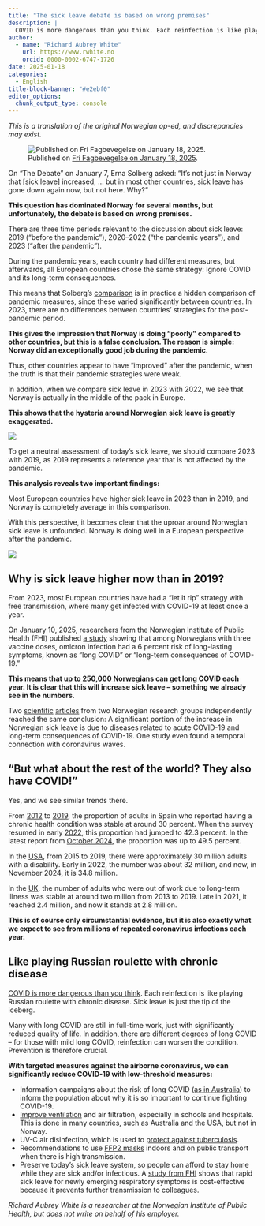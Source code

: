 ```yaml
---
title: "The sick leave debate is based on wrong premises"
description: |
  COVID is more dangerous than you think. Each reinfection is like playing Russian roulette with chronic disease. Sick leave is just the tip of the iceberg.
author:
  - name: "Richard Aubrey White"
    url: https://www.rwhite.no
    orcid: 0000-0002-6747-1726
date: 2025-01-18
categories:
  - English
title-block-banner: "#e2ebf0"
editor_options: 
  chunk_output_type: console
---
```


*This is a translation of the original Norwegian op-ed, and discrepancies may exist.*

![Published on [Fri Fagbevegelse on January 18, 2025](https://frifagbevegelse.no/debatt/debatten-om-sykefravar-er-fort-pa-feil-premisser-6.490.1106983.a33706873a).](top.png)

On "The Debate" on January 7, Erna Solberg asked: "It's not just in Norway that [sick leave] increased, ... but in most other countries, sick leave has gone down again now, but not here. Why?"

**This question has dominated Norway for several months, but unfortunately, the debate is based on wrong premises.**

There are three time periods relevant to the discussion about sick leave: 2019 ("before the pandemic"), 2020–2022 ("the pandemic years"), and 2023 ("after the pandemic").

During the pandemic years, each country had different measures, but afterwards, all European countries chose the same strategy: Ignore COVID and its long-term consequences.

This means that Solberg's [comparison](https://www.ssb.no/arbeid-og-lonn/arbeidsmiljo-sykefravaer-og-arbeidskonflikter/artikler/norge-skiller-seg-ut-med-hoyt-sykefravaer-etter-pandemien) is in practice a hidden comparison of pandemic measures, since these varied significantly between countries. In 2023, there are no differences between countries' strategies for the post-pandemic period.

**This gives the impression that Norway is doing "poorly" compared to other countries, but this is a false conclusion. The reason is simple: Norway did an exceptionally good job during the pandemic.**

Thus, other countries appear to have "improved" after the pandemic, when the truth is that their pandemic strategies were weak.

In addition, when we compare sick leave in 2023 with 2022, we see that Norway is actually in the middle of the pack in Europe.

**This shows that the hysteria around Norwegian sick leave is greatly exaggerated.**

![](figure_1.png)

To get a neutral assessment of today's sick leave, we should compare 2023 with 2019, as 2019 represents a reference year that is not affected by the pandemic.

**This analysis reveals two important findings:**

Most European countries have higher sick leave in 2023 than in 2019, and Norway is completely average in this comparison.

With this perspective, it becomes clear that the uproar around Norwegian sick leave is unfounded. Norway is doing well in a European perspective after the pandemic.

![](figure_2.png)

## Why is sick leave higher now than in 2019?

From 2023, most European countries have had a "let it rip" strategy with free transmission, where many get infected with COVID-19 at least once a year.

On January 10, 2025, researchers from the Norwegian Institute of Public Health (FHI) published [a study](https://www.sciencedirect.com/science/article/pii/S0264410X2401346X) showing that among Norwegians with three vaccine doses, omicron infection had a 6 percent risk of long-lasting symptoms, known as "long COVID" or "long-term consequences of COVID-19."

**This means that [up to 250,000 Norwegians](https://archive.ph/Cm30Y) can get long COVID each year. It is clear that this will increase sick leave – something we already see in the numbers.**

Two [scientific](https://archpublichealth.biomedcentral.com/articles/10.1186/s13690-024-01411-4) [articles](https://arbeidogvelferd.nav.no/journal/2024/2/m-1546/Hvorfor_er_sykefraværet_fortsatt_høyt_3–4_år_etter_starten_av_pandemien) from two Norwegian research groups independently reached the same conclusion: A significant portion of the increase in Norwegian sick leave is due to diseases related to acute COVID-19 and long-term consequences of COVID-19. One study even found a temporal connection with coronavirus waves.

## "But what about the rest of the world? They also have COVID!"

Yes, and we see similar trends there.

From [2012](https://www.cis.es/en/detalle-ficha-estudio?origen=estudio&idEstudio=14085) to [2019](https://www.cis.es/detalle-ficha-estudio?origen=estudio&idEstudio=14477), the proportion of adults in Spain who reported having a chronic health condition was stable at around 30 percent. When the survey resumed in early [2022](https://www.cis.es/detalle-ficha-estudio?origen=estudio&idEstudio=14619), this proportion had jumped to 42.3 percent. In the latest report from [October 2024](https://www.cis.es/detalle-ficha-estudio?origen=estudio&idEstudio=14857), the proportion was up to 49.5 percent.

In the [USA](https://fred.stlouisfed.org/series/LNU00074597), from 2015 to 2019, there were approximately 30 million adults with a disability. Early in 2022, the number was about 32 million, and now, in November 2024, it is 34.8 million.

In the [UK](https://www.ons.gov.uk/employmentandlabourmarket/peoplenotinwork/economicinactivity/datasets/economicinactivitybyreasonseasonallyadjustedinac01sa), the number of adults who were out of work due to long-term illness was stable at around two million from 2013 to 2019. Late in 2021, it reached 2.4 million, and now it stands at 2.8 million.

**This is of course only circumstantial evidence, but it is also exactly what we expect to see from millions of repeated coronavirus infections each year.**

## Like playing Russian roulette with chronic disease

[COVID is more dangerous than you think](https://www.nrk.no/ytring/covid-er-farligere-enn-du-tror-1.17116008). Each reinfection is like playing Russian roulette with chronic disease. Sick leave is just the tip of the iceberg.

Many with long COVID are still in full-time work, just with significantly reduced quality of life. In addition, there are different degrees of long COVID – for those with mild long COVID, reinfection can worsen the condition. Prevention is therefore crucial.

**With targeted measures against the airborne coronavirus, we can significantly reduce COVID-19 with low-threshold measures:**

- Information campaigns about the risk of long COVID ([as in Australia](https://youtu.be/FlBfq22nxt8?feature=shared)) to inform the population about why it is so important to continue fighting COVID-19.
- [Improve ventilation](https://eprints.qut.edu.au/247686/1/MORAWSKA_Mandating_IAQ_for_public_buildings.pdf) and air filtration, especially in schools and hospitals. This is done in many countries, such as Australia and the USA, but not in Norway.
- UV-C air disinfection, which is used to [protect against tuberculosis](https://www.cdc.gov/niosh/docs/2009-105/default.html).
- Recommendations to use [FFP2 masks](https://journals.asm.org/doi/10.1128/cmr.00124-23) indoors and on public transport when there is high transmission.
- Preserve today's sick leave system, so people can afford to stay home while they are sick and/or infectious. A [study from FHI](https://bmjopen.bmj.com/content/9/4/e027832) shows that rapid sick leave for newly emerging respiratory symptoms is cost-effective because it prevents further transmission to colleagues.

*Richard Aubrey White is a researcher at the Norwegian Institute of Public Health, but does not write on behalf of his employer.*